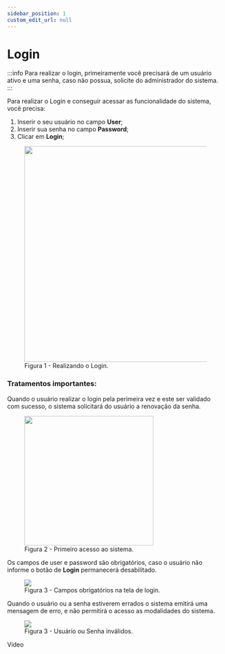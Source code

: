 ```yaml
---
sidebar_position: 1
custom_edit_url: null
---
```



# Login

:::info
Para realizar o login, primeiramente você precisará de um usuário ativo e uma senha, caso não possua, solicite do administrador do sistema.
:::

Para realizar o Login e conseguir acessar as funcionalidade do sistema, você precisa:

 <section className="container">
    <div className="row">
        <div className="col">
            <ol>
                <li>Inserir o seu usuário no campo <strong>User</strong>;</li>
                <li>Inserir sua senha no campo <strong>Password</strong>;</li>
                <li>Clicar em <strong>Login</strong>;</li>
             </ol>
            <figure>
                <img src="/img/pg-login/login.gif" width="500"/>
                <figcaption>Figura 1 - Realizando o Login.</figcaption>
            </figure>
        </div>
    </div>
    <div className="row">
        <div className="col">
            <h3>Tratamentos importantes:</h3>
            <Tabs>
                <TabItem value="orange" label="Primeiro Acesso" default>
                    Quando o usuário realizar o login pela perimeira vez e este ser validado com sucesso, o sistema solicitará do usuário a renovação da senha.
                    <figure>
                        <img src="/img/pg-login/primeiro-login.gif" width="300"/>
                        <figcaption>Figura 2 - Primeiro acesso ao sistema.</figcaption>
                    </figure>
                </TabItem>
                <TabItem value="apple" label="Campos Obrigatórios">
                    Os campos de user e password são obrigatórios, caso o usuário não informe o botão de <strong>Login</strong> permanecerá desabilitado.
                    <figure>
                        <img src="/img/pg-login/campos-obrigatorios.gif"/>
                        <figcaption>Figura 3 - Campos obrigatórios na tela de login.</figcaption>
                    </figure>
                </TabItem>
                <TabItem value="banana" label="Usuário ou Senha errados">
                    Quando o usuário ou a senha estiverem errados o sistema emitirá uma mensagem de erro, e não permitirá o acesso as modalidades do sistema.
                    <figure>
                        <img src="/img/pg-login/campos-obrigatorios.gif"/>
                        <figcaption>Figura 3 - Usuário ou Senha inválidos.</figcaption>
                    </figure>
                </TabItem>
            </Tabs>
        </div>
    </div>
    <div className="row">
        <div className="col">
            Vídeo
        </div>
    </div>
 </section>